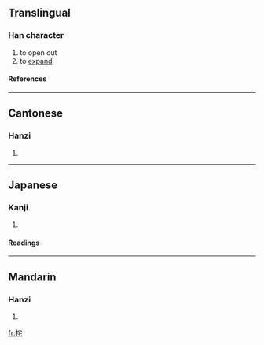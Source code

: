 ==Translingual==
===Han character===
{{Han char|rn=64|rad=手|as=06|sn=9|four=5301<sub>4</sub>|canj=手十竹心 (QJHP)}}
# to open out
# to [[expand]]
====References====
{{Han ref|kx=0431.030|dkj=12060|hdz=31875.100|uh=6313|ud=25363|bh=CEE1|bd=52961}}
----
==Cantonese==
===Hanzi===
{{yue-hanzi|jyut=|y=ja1}}
# {{defn|Cantonese}}
----
==Japanese==
===Kanji===
{{ja-kanji|grade=|rs=手06}}
# {{defn|Japanese}} 
====Readings====
{{ja-readings|on=[[た]] (ta)|kun=[[ひらく]] (hiraku)}}
----
==Mandarin==
===Hanzi===
{{cmn-hanzi|pin=[[zhā]] ([[zha1]])|wg=cha<sup>1</sup>}}
# {{defn|Mandarin}}

[[fr:挓]]